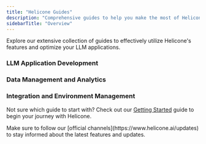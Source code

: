 ```yaml
---
title: "Helicone Guides"
description: "Comprehensive guides to help you make the most of Helicone"
sidebarTitle: "Overview"
---
```


<Callout title="Welcome to Helicone Guides!" type="info">
  Explore our extensive collection of guides to effectively utilize Helicone's
  features and optimize your LLM applications.
</Callout>

### LLM Application Development

<CardGroup cols={2} gap="medium">
  <Card
    title="How to Run LLM Prompt Experiments »"
    icon="flask"
    href="/guides/cookbooks/experiments"
    iconType="light"
    horizontal
  />
  <Card
    title="Replaying LLM Sessions »"
    icon="rotate-right"
    href="/guides/cookbooks/replay-session"
    iconType="light"
    horizontal
  />
  <Card
    title="Debugging LLM Applications »"
    icon="bug"
    href="/guides/cookbooks/debugging"
    description="Helicone provides an efficient platform for identifying and rectifying errors in your LLM applications, offering insights into their occurrence."
    horizontal
    iconType="light"
  />
</CardGroup>

### Data Management and Analytics

<CardGroup cols={2} gap="medium">
  <Card
    title="ETL / Data Extraction »"
    icon="database"
    href="/guides/cookbooks/etl"
    description="Extract, transform, and load data from Helicone into your data warehouse using our robust REST API."
    horizontal
    iconType="light"
  />
  <Card
    title="Using Custom Properties to Segment Data »"
    icon="chart-pie"
    href="/guides/cookbooks/segmentation"
    description="Derive powerful insights into costs and user behaviors using custom properties in Helicone. Learn to track environments, user types, and more."
    horizontal
    iconType="light"
  />
  <Card
    title="Labeling Request Data »"
    icon="tags"
    href="/guides/cookbooks/labeling-request-data"
    description="Label your request data to make it easier to search and filter in Helicone. Learn about custom properties, feedback, and scores."
    horizontal
    iconType="light"
  />
  <Card
    title="Getting User Requests »"
    icon="user"
    href="/guides/cookbooks/getting-user-requests"
    description="Use the Request API to retrieve user-specific requests, allowing you to monitor, debug, and track costs for individual users."
    horizontal
    iconType="light"
  />
</CardGroup>

### Integration and Environment Management

<CardGroup cols={2} gap="medium">
  <Card
    title="Environment Tracking »"
    icon="sitemap"
    iconType="light"
    href="/guides/cookbooks/environment-tracking"
    horizontal
  />
  <Card
    title="Integrating Helicone with GitHub Actions »"
    icon="github"
    href="/guides/cookbooks/github-actions"
    description="Automate the monitoring and caching of LLM calls in your CI pipelines with Helicone."
    horizontal
    iconType="light"
  />
</CardGroup>

<Accordion title="Need Help Choosing a Guide?" type="secondary">
  <p>
    Not sure which guide to start with? Check out our
    <a href="/guides/getting-started">Getting Started</a> guide to begin your journey
    with Helicone.
  </p>
</Accordion>

<Callout title="Stay Updated!" type="warning">
  Make sure to follow our [official channels](https://www.helicone.ai/updates)
  to stay informed about the latest features and updates.
</Callout>
